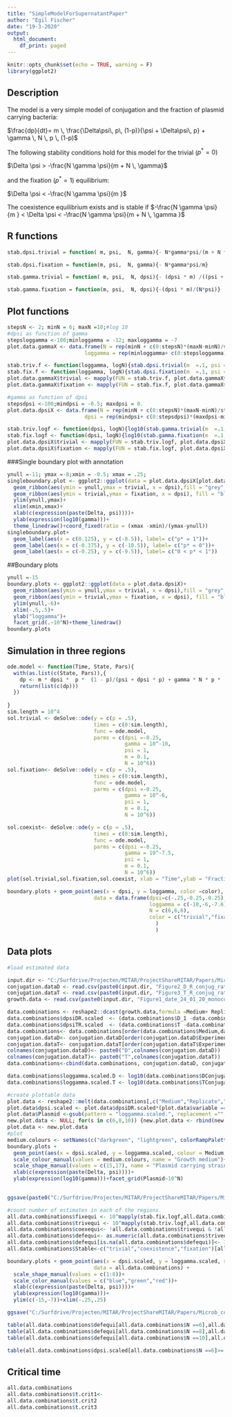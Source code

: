 ```yaml
---
title: "SimpleModelForSupernatantPaper"
author: "Egil Fischer"
date: "19-3-2020"
output:
  html_document:
    df_print: paged
---
```


```r
knitr::opts_chunk$set(echo = TRUE, warning = F)
library(ggplot2)
```

## Description
The model is a very simple model of conjugation and the fraction of plasmid carrying bacteria:

$\frac{dp}{dt}= m \, \frac{\Delta\psi\, p\, (1-p)}{\psi + \Delta\psi\,  p} + \gamma \, N \, p \, (1-p)$

The following stability conditions hold for this model for the trivial ($p^* =0$) 

$\Delta \psi > -\frac{N \gamma \psi}{m + N \, \gamma}$

and the fixation ($p^* =1$) equilibrium:

$\Delta \psi < -\frac{N \gamma \psi}{m }$

The coexistence equilibrium exists and is stable if 
$-\frac{N \gamma \psi}{m } < \Delta \psi <  -\frac{N \gamma \psi}{m + N \, \gamma }$

## R functions
```r
stab.dpsi.trivial = function( m, psi,  N, gamma){- N*gamma*psi/(m + N * gamma)}

stab.dpsi.fixation = function(m, psi,  N, gamma){- N*gamma*psi/m}

stab.gamma.trivial = function( m, psi,  N, dpsi){- (dpsi * m) /((psi + dpsi) * N)}

stab.gamma.fixation = function(m, psi,  N, dpsi){-(dpsi * m)/(N*psi)}

```

## Plot functions
```r
stepsN <- 2; minN = 6; maxN =10;#log 10
#dpsi as function of gamma
stepsloggamma <-100;minloggamma = -12; maxloggamma = -7
plot.data.gammaX <- data.frame(N = rep(minN + c(0:stepsN)*(maxN-minN)/stepsN, stepsloggamma +1),
                         loggamma = rep(minloggamma+ c(0:stepsloggamma)*(maxloggamma-minloggamma)/stepsloggamma, each = stepsN + 1))

stab.triv.f <- function(loggamma, logN){stab.dpsi.trivial(m  =.1, psi = 1, N = 10^logN, gamma= 10^loggamma)}
stab.fix.f <- function(loggamma, logN){stab.dpsi.fixation(m  =.1, psi = 1, N = 10^logN, gamma= 10^loggamma)}
plot.data.gammaX$trivial <- mapply(FUN = stab.triv.f, plot.data.gammaX$loggamma,plot.data.gammaX$N)
plot.data.gammaX$fixation <- mapply(FUN = stab.fix.f, plot.data.gammaX$loggamma,plot.data.gammaX$N)

#gamma as function of dpsi
stepsdpsi <-100;mindpsi = -0.5; maxdpsi = 0.
plot.data.dpsiX <- data.frame(N = rep(minN + c(0:stepsN)*(maxN-minN)/stepsN, stepsdpsi +1),
                         dpsi = rep(mindpsi+ c(0:stepsdpsi)*(maxdpsi-mindpsi)/stepsdpsi, each = stepsN + 1))#TODO schaal gamma ook naar psi

stab.triv.logf <- function(dpsi, logN){log10(stab.gamma.trivial(m  =.1, psi = 1, N = 10^logN, dpsi= dpsi))}
stab.fix.logf <- function(dpsi, logN){log10(stab.gamma.fixation(m  =.1, psi = 1, N = 10^logN, dpsi= dpsi))}
plot.data.dpsiX$trivial <- mapply(FUN = stab.triv.logf, plot.data.dpsiX$dpsi,plot.data.dpsiX$N)
plot.data.dpsiX$fixation <- mapply(FUN = stab.fix.logf, plot.data.dpsiX$dpsi,plot.data.dpsiX$N)


```

###Single boundary plot with annotation

```r
ynull =-11; ymax =-8;xmin = -0.5; xmax = .25;
singleboundary.plot <- ggplot2::ggplot(data = plot.data.dpsiX[plot.data.dpsiX$N==8,])+
  geom_ribbon(aes(ymin = ynull,ymax = trivial, x = dpsi),fill = "grey", color = "black",alpha = 0.7)+
  geom_ribbon(aes(ymin = trivial,ymax = fixation, x = dpsi), fill = "black", color = "black", alpha = .7)+
  ylim(ynull,ymax)+
  xlim(xmin,xmax)+
  xlab(c(expression(paste(Delta, psi))))+
  ylab(expression(log10(gamma)))+
  theme_linedraw()+coord_fixed(ratio = (xmax -xmin)/(ymax-ynull))
singleboundary.plot+
  geom_label(aes(x = c(0.125), y = c(-8.5)), label= c("p* = 1"))+
  geom_label(aes(x = c(-0.375), y = c(-10.5)), label= c("p* = 0"))+
  geom_label(aes(x = c(-0.25), y = c(-9.5)), label= c("0 < p* < 1"))
```

##Boundary plots
```r
ynull =-15
boundary.plots <- ggplot2::ggplot(data = plot.data.dpsiX)+
  geom_ribbon(aes(ymin = ynull,ymax = trivial, x = dpsi),fill = "grey", color = "black",alpha = 0.7)+
  geom_ribbon(aes(ymin = trivial,ymax = fixation, x = dpsi), fill = "black", color = "black", alpha = .7)+
  ylim(ynull,-6)+
  xlim(-.5,.5)+
  ylab("loggamma")+
  facet_grid(.~10^N)+theme_linedraw()
boundary.plots
```
## Simulation in three regions
```r
ode.model <- function(Time, State, Pars){
  with(as.list(c(State, Pars)),{
    dp <- m * dpsi *  p *  (1 - p)/(psi + dpsi * p) + gamma * N * p * (1-p)
    return(list(c(dp)))
  })
  
}
sim.length = 10^4
sol.trivial <- deSolve::ode(y = c(p = .5), 
                            times = c(0:sim.length),
                            func = ode.model, 
                            parms = c(dpsi =-0.25,
                                      gamma = 10^-10,
                                      psi = 1,
                                      m = 0.1,
                                      N = 10^6))
sol.fixation<- deSolve::ode(y = c(p = .5), 
                            times = c(0:sim.length),
                            func = ode.model, 
                            parms = c(dpsi =-0.25,
                                      gamma = 10^-6,
                                      psi = 1,
                                      m = 0.1,
                                      N = 10^6))

sol.coexist<- deSolve::ode(y = c(p = .5), 
                            times = c(0:sim.length),
                            func = ode.model, 
                            parms = c(dpsi =-0.25,
                                      gamma = 10^-7.5,
                                      psi = 1,
                                      m = 0.1,
                                      N = 10^6))
plot(sol.trivial,sol.fixation,sol.coexist, xlab = "Time",ylab = "Fraction with plasmid", main ="")

boundary.plots + geom_point(aes(x = dpsi, y = loggamma, color =color),
                            data = data.frame(dpsi=c(-.25,-0.25,-0.25),
                                              loggamma = c(-10,-6,-7.6),
                                              N = c(6,6,6), 
                                              color = c("trivial","fixation","coexistence") 
                                                )
                                                )
```

## Data plots
```r
#load estimated data

input.dir <- "C:/Surfdrive/Projecten/MITAR/ProjectShareMITAR/Papers/Microb_communities_conjugation/"
conjugation.dataD <- read.csv(paste0(input.dir, "Figure2_D_R_conjug_rates_huisman_4h.csv"))
conjugation.dataT <- read.csv(paste0(input.dir, "Figure3_T_R_conjug_rates_huisman_4h.csv"))
growth.data <- read.csv(paste0(input.dir, "Figure1_date_24_01_20_monoculture_new_growth_rates_D1_R_T_N1.csv"))

data.combinations <- reshape2::dcast(growth.data,formula =Medium+ Replicate   ~ Strain, fun.aggregate = mean )
data.combinations$dpsiDR.scaled  <- (data.combinations$D_1 -data.combinations$R)/data.combinations$R
data.combinations$dpsiTR.scaled  <- (data.combinations$T -data.combinations$R)/data.combinations$R
data.combinations<- data.combinations[order(data.combinations$Medium,data.combinations$Replicate),]
conjugation.dataD<- conjugation.dataD[order(conjugation.dataD$Experiment,conjugation.dataD$Replicate),]
conjugation.dataT<- conjugation.dataT[order(conjugation.dataT$Experiment,conjugation.dataT$Replicate),]
colnames(conjugation.dataD)<- paste0("D",colnames(conjugation.dataD))
colnames(conjugation.dataT)<- paste0("T",colnames(conjugation.dataT))
data.combinations<-cbind(data.combinations, conjugation.dataD, conjugation.dataT)

data.combinations$loggamma.scaled.D <- log10(data.combinations$DConjugation_huisman/data.combinations$R)
data.combinations$loggamma.scaled.T <- log10(data.combinations$TConjugation_huisman/data.combinations$R)

#create plottable data
plot.data <- reshape2::melt(data.combinations[,c("Medium","Replicate","dpsiDR.scaled","dpsiTR.scaled","loggamma.scaled.D","loggamma.scaled.T")],id.vars = c("Medium","Replicate","dpsiDR.scaled","dpsiTR.scaled"),value.name ="loggamma.scaled")
plot.data$dpsi.scaled <- plot.data$dpsiDR.scaled*(plot.data$variable == "loggamma.scaled.D")+plot.data$dpsiTR.scaled*(plot.data$variable == "loggamma.scaled.T")
plot.data$Plasmid <-gsub(pattern = "loggamma.scaled.", replacement ="", x =plot.data$variable)
new.plot.data <- NULL; for(s in c(6,8,10)) {new.plot.data <- rbind(new.plot.data,cbind(plot.data,N = s))  }
plot.data <- new.plot.data
#plot
medium.colours <- setNames(c("darkgreen", "lightgreen", colorRampPalette(c("yellow", "orange"))(6)), unique(plot.data$Medium))
boundary.plots + 
  geom_point(aes(x = dpsi.scaled, y = loggamma.scaled, colour = Medium, shape = Plasmid), data = plot.data, size =1.5, alpha =.5)+
  scale_colour_manual(values = medium.colours, name = "Growth medium")+
  scale_shape_manual(values = c(15,17), name = "Plasmid carrying strain")+
  xlab(c(expression(paste(Delta, psi))))+
  ylab(expression(log10(gamma)))+facet_grid(Plasmid~10^N)

  
ggsave(paste0("C:/Surfdrive/Projecten/MITAR/ProjectShareMITAR/Papers/Microb_communities_conjugation/Figure_estimatesandequilibrium",format(Sys.Date(),"%Y%m%d"),".tiff"))
```
```r
#count number of estimates in each of the regions.
all.data.combinations$fixequi <- 10^mapply(stab.fix.logf,all.data.combinations$dpsi.scaled,all.data.combinations$N)>10^all.data.combinations$loggamma.scaled
all.data.combinations$trivequi <- 10^mapply(stab.triv.logf,all.data.combinations$dpsi.scaled,all.data.combinations$N)<10^all.data.combinations$loggamma.scaled
all.data.combinations$coexequi<- !all.data.combinations$trivequi & !all.data.combinations$fixequi
all.data.combinations$defequi<- as.numeric(all.data.combinations$trivequi) - as.numeric(all.data.combinations$fixequi)
all.data.combinations$defequi[is.na(all.data.combinations$defequi)]<- 1
all.data.combinations$Stable<-c("trivial","coexistence","fixation")[all.data.combinations$defequi+2]

boundary.plots + geom_point(aes(x = dpsi.scaled, y = loggamma.scaled, shape = medium, color = Stable),
                            data = all.data.combinations) +
  scale_shape_manual(values = c(1:8))+
  scale_color_manual(values = c("blue","green","red"))+
  xlab(c(expression(paste(Delta, psi))))+
  ylab(expression(log10(gamma)))+
  ylim(c(-15,-7))+xlim(-.25,.25)

ggsave("C:/Surfdrive/Projecten/MITAR/ProjectShareMITAR/Papers/Microb_communities_conjugation/Figure_estimatesandequilibriumtype.tiff")

table(all.data.combinations$defequi[all.data.combinations$N ==6],all.data.combinations$medium[all.data.combinations$N ==6])
table(all.data.combinations$defequi[all.data.combinations$N ==8],all.data.combinations$medium[all.data.combinations$N ==8])
table(all.data.combinations$defequi[all.data.combinations$N ==10],all.data.combinations$medium[all.data.combinations$N ==10])

table(all.data.combinations$dpsi.scaled[all.data.combinations$N ==6]>= 0,all.data.combinations$medium[all.data.combinations$N ==6])

```
## Critical time

```r
all.data.combinations
all.data.combinations$t.crit1<- 
all.data.combinations$t.crit2
all.data.combinations$t.crit3 

```
